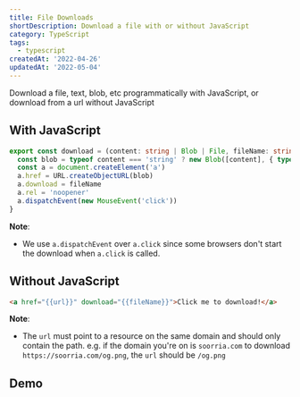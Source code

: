 ```yaml
---
title: File Downloads
shortDescription: Download a file with or without JavaScript
category: TypeScript
tags:
  - typescript
createdAt: '2022-04-26'
updatedAt: '2022-05-04'
---
```


Download a file, text, blob, etc programmatically with JavaScript, or download from a url without
JavaScript

## With JavaScript

```TypeScript
export const download = (content: string | Blob | File, fileName: string, type?: string) => {
  const blob = typeof content === 'string' ? new Blob([content], { type }) : content
  const a = document.createElement('a')
  a.href = URL.createObjectURL(blob)
  a.download = fileName
  a.rel = 'noopener'
  a.dispatchEvent(new MouseEvent('click'))
}
```

**Note**:

- We use `a.dispatchEvent` over `a.click` since some browsers don't start the download when
  `a.click` is called.

## Without JavaScript

```html
<a href="{{url}}" download="{{fileName}}">Click me to download!</a>
```

**Note**:

- The `url` must point to a resource on the same domain and should only contain the path. e.g. if
  the domain you're on is `soorria.com` to download `https://soorria.com/og.png`, the `url` should
  be `/og.png`

## Demo


<Demo component={Example} init="always" />
